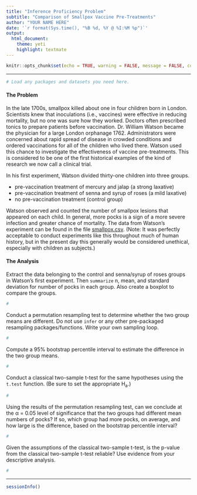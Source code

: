 ```yaml
---
title: "Inference Proficiency Problem"
subtitle: "Comparison of Smallpox Vaccine Pre-Treatments"
author: "YOUR NAME HERE"
date: '`r format(Sys.time(), "%B %d, %Y @ %I:%M %p")`'
output: 
  html_document: 
    theme: yeti
    highlight: textmate
---
```


```r
knitr::opts_chunk$set(echo = TRUE, warning = FALSE, message = FALSE, comment = "")
```

***
```r
# Load any packages and datasets you need here.
```

#### The Problem

In the late 1700s, smallpox killed about one in four children born in London. Scientists knew that inoculations (i.e., vaccines) were effective in reducing mortality, but no one was sure how they worked. Doctors often prescribed tonics to prepare patients before vaccination. Dr. William Watson became the physician for a large London orphanage 1762. Administrators were concerned about rapid spread of disease in crowded conditions and ordered vaccinations for all of the children who lived there. Watson used this chance to investigate the effectiveness of vaccine pre-treatments. This is considered to be one of the first historical examples of the kind of research we now call a clinical trial. 

In his first experiment, Watson divided thirty-one children into three groups. 

* pre-vaccination treatment of mercury and jalap (a strong laxative)
* pre-vaccination treatment of senna and syrup of roses (a mild laxative)
* no pre-vaccination treatment (control group)

Watson observed and counted the number of smallpox lesions that appeared on each child. In general, more pocks is a sign of a more severe infection and greater chance of mortality. The data from Watson's experiment can be found in the file [smallpox.csv](https://raw.githubusercontent.com/STAT-JET-ASU/Datasets/master/Instructor/smallpox.csv). (Note: It was perfectly acceptable to conduct experiments like this throughout much of human history, but in the present day this generally would be considered unethical, especially with children as subjects.)


#### The Analysis

Extract the data belonging to the control and senna/syrup of roses groups in Watson's first experiment. Then `summarize` n, mean, and standard deviation for number of pocks in each group. Also create a boxplot to compare the groups. 

```r
#
```

Conduct a permutation resampling test to determine whether the two group means are different. Do not use `infer` or any other pre-packaged resampling packages/functions. Write your own sampling loop. 

```r
#
```

Compute a 95% bootstrap percentile interval to estimate the difference in the two group means.

```r
#
```

Conduct a classical two-sample t-test for the same hypotheses using the `t.test` function. (Be sure to set the appropriate H~a~.)

```r
#
```

Using the results of the permutation resampling test, can we conclude at the &alpha; = 0.05 level of significance that the two groups had different mean numbers of pocks? If so, which group had more pocks, on average, and how large is the difference, based on the bootstrap percentile interval?

```r
#
```

Given the assumptions of the classical two-sample t-test, is the p-value from the classical two-sample t-test reliable? Use evidence from your descriptive analysis.

```r
#
```


***
```r
sessionInfo()
```

